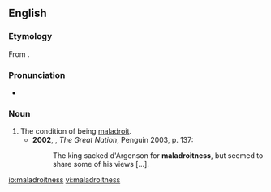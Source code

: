 ==English==
===Etymology===
From {{suffix|maladroit|ness}}.

===Pronunciation===
*{{a|UK}} {{IPA|/maləˈdɹɔɪtnəs/}}

===Noun===
{{en-noun|-}}

# The condition of being [[maladroit]].
#*'''2002''', {{w|Colin Jones (historian)|Colin Jones}}, ''The Great Nation'', Penguin 2003, p. 137:
#*:The king sacked d'Argenson for '''maladroitness''', but seemed to share some of his views [...].

[[io:maladroitness]]
[[vi:maladroitness]]
